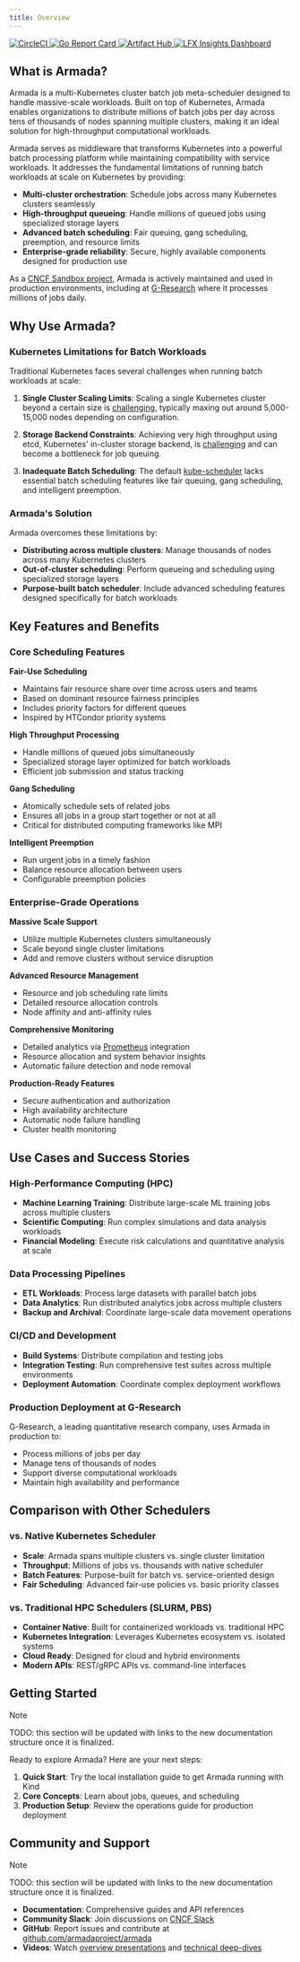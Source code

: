```yaml
---
title: Overview
---
```



<div className='ms-3 flex flex-col items-center justify-center gap-3 md:my-3'>
  <ArmadaIcon className='w-30 md:w-35' />
  <ArmadaText className='w-30 text-[#00aae1] md:w-35' />
  <div className='flex gap-3'>
    <a href='https://circleci.com/gh/armadaproject/armada' target='_blank'>
      <img
        src='https://circleci.com/gh/helm/helm.svg?style=shield'
        alt='CircleCI'
      />
    </a>
    <a
      href='https://goreportcard.com/report/github.com/armadaproject/armada'
      target='_blank'
    >
      <img
        src='https://goreportcard.com/badge/github.com/armadaproject/armada'
        alt='Go Report Card'
      />
    </a>
    <a
      href='https://artifacthub.io/packages/helm/gresearch/armada'
      title='Go to Artifact Hub'
      target='_blank'
    >
      <img
        src='https://img.shields.io/endpoint?url=https://artifacthub.io/badge/repository/armada'
        alt='Artifact Hub'
      />
    </a>
    <a
      href='https://insights.lfx.linuxfoundation.org/foundation/cncf/overview?project=armada'
      target='_blank'
      title='Click to view project insights and health checks'
    >
      <img
        src='https://img.shields.io/badge/LFX%20Insights-0094FF'
        alt='LFX Insights Dashboard'
      />
    </a>
  </div>
</div>

## What is Armada?

Armada is a multi-Kubernetes cluster batch job meta-scheduler designed to handle massive-scale workloads. Built on top of Kubernetes, Armada enables organizations to distribute millions of batch jobs per day across tens of thousands of nodes spanning multiple clusters, making it an ideal solution for high-throughput computational workloads.

Armada serves as middleware that transforms Kubernetes into a powerful batch processing platform while maintaining compatibility with service workloads. It addresses the fundamental limitations of running batch workloads at scale on Kubernetes by providing:

- **Multi-cluster orchestration**: Schedule jobs across many Kubernetes clusters seamlessly
- **High-throughput queueing**: Handle millions of queued jobs using specialized storage layers
- **Advanced batch scheduling**: Fair queuing, gang scheduling, preemption, and resource limits
- **Enterprise-grade reliability**: Secure, highly available components designed for production use

As a [CNCF Sandbox project](https://www.cncf.io/), Armada is actively maintained and used in production environments, including at [G-Research](https://www.gresearch.com/) where it processes millions of jobs daily.

## Why Use Armada?

### Kubernetes Limitations for Batch Workloads

Traditional Kubernetes faces several challenges when running batch workloads at scale:

1. **Single Cluster Scaling Limits**: Scaling a single Kubernetes cluster beyond a certain size is [challenging](https://openai.com/blog/scaling-kubernetes-to-7500-nodes/), typically maxing out around 5,000-15,000 nodes depending on configuration.

2. **Storage Backend Constraints**: Achieving very high throughput using etcd, Kubernetes' in-cluster storage backend, is [challenging](https://etcd.io/docs/v3.5/op-guide/performance/) and can become a bottleneck for job queuing.

3. **Inadequate Batch Scheduling**: The default [kube-scheduler](https://kubernetes.io/docs/reference/command-line-tools-reference/kube-scheduler/) lacks essential batch scheduling features like fair queuing, gang scheduling, and intelligent preemption.

### Armada's Solution

Armada overcomes these limitations by:

- **Distributing across multiple clusters**: Manage thousands of nodes across many Kubernetes clusters
- **Out-of-cluster scheduling**: Perform queueing and scheduling using specialized storage layers
- **Purpose-built batch scheduler**: Include advanced scheduling features designed specifically for batch workloads

## Key Features and Benefits

### Core Scheduling Features

**Fair-Use Scheduling**

- Maintains fair resource share over time across users and teams
- Based on dominant resource fairness principles
- Includes priority factors for different queues
- Inspired by HTCondor priority systems

**High Throughput Processing**

- Handle millions of queued jobs simultaneously
- Specialized storage layer optimized for batch workloads
- Efficient job submission and status tracking

**Gang Scheduling**

- Atomically schedule sets of related jobs
- Ensures all jobs in a group start together or not at all
- Critical for distributed computing frameworks like MPI

**Intelligent Preemption**

- Run urgent jobs in a timely fashion
- Balance resource allocation between users
- Configurable preemption policies

### Enterprise-Grade Operations

**Massive Scale Support**

- Utilize multiple Kubernetes clusters simultaneously
- Scale beyond single cluster limitations
- Add and remove clusters without service disruption

**Advanced Resource Management**

- Resource and job scheduling rate limits
- Detailed resource allocation controls
- Node affinity and anti-affinity rules

**Comprehensive Monitoring**

- Detailed analytics via [Prometheus](https://prometheus.io/) integration
- Resource allocation and system behavior insights
- Automatic failure detection and node removal

**Production-Ready Features**

- Secure authentication and authorization
- High availability architecture
- Automatic node failure handling
- Cluster health monitoring

## Use Cases and Success Stories

### High-Performance Computing (HPC)

- **Machine Learning Training**: Distribute large-scale ML training jobs across multiple clusters
- **Scientific Computing**: Run complex simulations and data analysis workloads
- **Financial Modeling**: Execute risk calculations and quantitative analysis at scale

### Data Processing Pipelines

- **ETL Workloads**: Process large datasets with parallel batch jobs
- **Data Analytics**: Run distributed analytics jobs across multiple clusters
- **Backup and Archival**: Coordinate large-scale data movement operations

### CI/CD and Development

- **Build Systems**: Distribute compilation and testing jobs
- **Integration Testing**: Run comprehensive test suites across multiple environments
- **Deployment Automation**: Coordinate complex deployment workflows

### Production Deployment at G-Research

G-Research, a leading quantitative research company, uses Armada in production to:

- Process millions of jobs per day
- Manage tens of thousands of nodes
- Support diverse computational workloads
- Maintain high availability and performance

## Comparison with Other Schedulers

### vs. Native Kubernetes Scheduler

- **Scale**: Armada spans multiple clusters vs. single cluster limitation
- **Throughput**: Millions of jobs vs. thousands with native scheduler
- **Batch Features**: Purpose-built for batch vs. service-oriented design
- **Fair Scheduling**: Advanced fair-use policies vs. basic priority classes

### vs. Traditional HPC Schedulers (SLURM, PBS)

- **Container Native**: Built for containerized workloads vs. traditional HPC
- **Kubernetes Integration**: Leverages Kubernetes ecosystem vs. isolated systems
- **Cloud Ready**: Designed for cloud and hybrid environments
- **Modern APIs**: REST/gRPC APIs vs. command-line interfaces

## Getting Started

> [!NOTE]
> TODO: this section will be updated with links to the new documentation structure once it is finalized.

Ready to explore Armada? Here are your next steps:

1. **Quick Start**: Try the local installation guide to get Armada running with Kind
2. **Core Concepts**: Learn about jobs, queues, and scheduling
3. **Production Setup**: Review the operations guide for production deployment

## Community and Support

> [!NOTE]
> TODO: this section will be updated with links to the new documentation structure once it is finalized.

- **Documentation**: Comprehensive guides and API references
- **Community Slack**: Join discussions on [CNCF Slack](https://cloud-native.slack.com/?redir=%2Farchives%2FC03T9CBCEMC)
- **GitHub**: Report issues and contribute at [github.com/armadaproject/armada](https://github.com/armadaproject/armada)
- **Videos**: Watch [overview presentations](https://www.youtube.com/watch?v=FT8pXYciD9A) and [technical deep-dives](https://www.youtube.com/watch?v=B3WPxw3OUl4)
